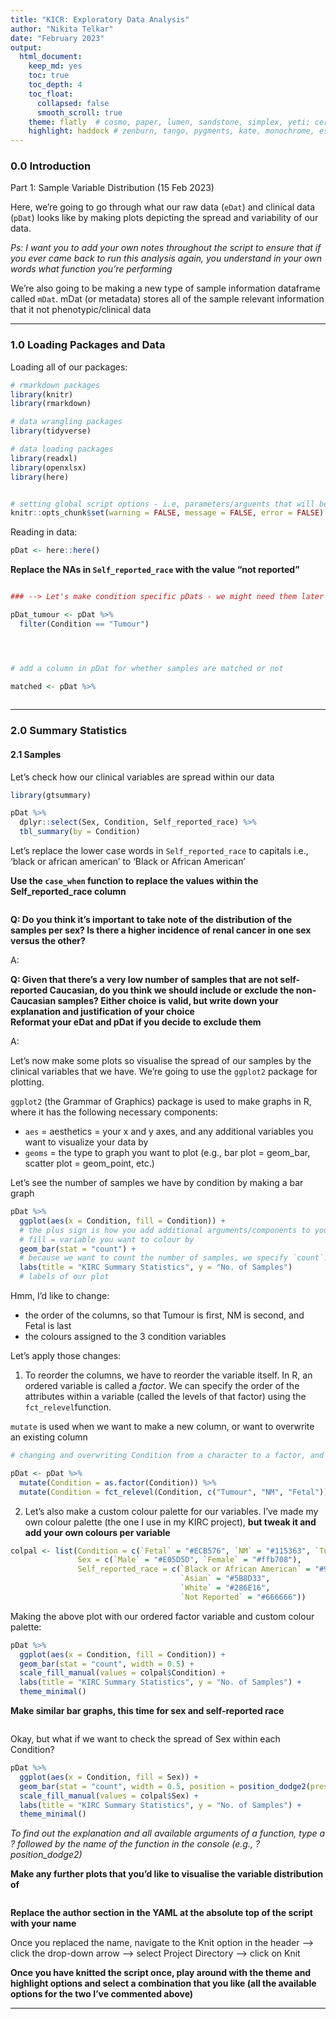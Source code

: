 ```yaml
---
title: "KICR: Exploratory Data Analysis" 
author: "Nikita Telkar"
date: "February 2023"
output: 
  html_document: 
    keep_md: yes 
    toc: true  
    toc_depth: 4
    toc_float: 
      collapsed: false 
      smooth_scroll: true
    theme: flatly  # cosmo, paper, lumen, sandstone, simplex, yeti; cerulean, journal, flatly, darkly, readable, spacelab, united
    highlight: haddock # zenburn, tango, pygments, kate, monochrome, espresso, zenburn, haddock, textmate
---
```



### 0.0 Introduction  

Part 1: Sample Variable Distribution (15 Feb 2023)

Here, we're going to go through what our raw data (`eDat`) and clinical data (`pDat`) looks like by making plots depicting the spread and variability of our data.   

*Ps: I want you to add your own notes throughout the script to ensure that if you ever came back to run this analysis again, you understand in your own words what function you're performing*  

We're also going to be making a new type of sample information dataframe called `mDat`. mDat (or metadata) stores all of the sample relevant information that it not phenotypic/clinical data  

***  

### 1.0 Loading Packages and Data  

Loading all of our packages:  

```r

# rmarkdown packages
library(knitr) 
library(rmarkdown)

# data wrangling packages
library(tidyverse)

# data loading packages
library(readxl) 
library(openxlsx)
library(here)


# setting global script options - i.e, parameters/arguents that will be applied to all chunks, without having to explicity specify them each time
knitr::opts_chunk$set(warning = FALSE, message = FALSE, error = FALSE)

```

Reading in data:  

```r

pDat <- here::here()

```

**Replace the NAs in `Self_reported_race` with the value "not reported"**  

```r


```


```r

### --> Let's make condition specific pDats - we might need them later on

pDat_tumour <- pDat %>% 
  filter(Condition == "Tumour")




# add a column in pDat for whether samples are matched or not

matched <- pDat %>% 
 

```

***

### 2.0 Summary Statistics  

#### 2.1 Samples  

Let's check how our clinical variables are spread within our data

```r

library(gtsummary)

pDat %>% 
  dplyr::select(Sex, Condition, Self_reported_race) %>% 
  tbl_summary(by = Condition)

```

Let's replace the lower case words in `Self_reported_race` to capitals i.e., 'black or african american' to 'Black or African American'  

**Use the `case_when` function to replace the values within the Self_reported_race column**  

```r


```

**Q: Do you think it's important to take note of the distribution of the samples per sex? Is there a higher incidence of renal cancer in one sex versus the other?**  

A:  
  
  
**Q: Given that there's a very low number of samples that are not self-reported Caucasian, do you think we should include or exclude the non-Caucasian samples? Either choice is valid, but write down your explanation and justification of your choice**    
**Reformat your eDat and pDat if you decide to exclude them**   

A:   
  

  
Let's now make some plots so visualise the spread of our samples by the clinical variables that we have. We're going to use the `ggplot2` package for plotting.  

`ggplot2` (the Grammar of Graphics) package is used to make graphs in R, where it has the following necessary components:  

- `aes` = aesthetics = your x and y axes, and any additional variables you want to visualize your data by  
- `geoms` = the type to graph you want to plot (e.g., bar plot = geom_bar, scatter plot = geom_point, etc.)  

Let's see the number of samples we have by condition by making a bar graph

```r

pDat %>% 
  ggplot(aes(x = Condition, fill = Condition)) + 
  # the plus sign is how you add additional arguments/components to your ggplot  
  # fill = variable you want to colour by 
  geom_bar(stat = "count") +
  # because we want to count the number of samples, we specify `count`. If we had denoted a y-axis, we would use stat = "identity"
  labs(title = "KIRC Summary Statistics", y = "No. of Samples")
  # labels of our plot

```


Hmm, I'd like to change:  

- the order of the columns, so that Tumour is first, NM is second, and Fetal is last  
- the colours assigned to the 3 condition variables  

Let's apply those changes:    

1. To reorder the columns, we have to reorder the variable itself. In R, an ordered variable is called a *factor*. We can specify the order of the attributes within a variable (called the levels of that factor) using the `fct_relevel`function.  

`mutate` is used when we want to make a new column, or want to overwrite an existing column  


```r

# changing and overwriting Condition from a character to a factor, and setting its levels

pDat <- pDat %>% 
  mutate(Condition = as.factor(Condition)) %>% 
  mutate(Condition = fct_relevel(Condition, c("Tumour", "NM", "Fetal")))

```


2. Let's also make a custom colour palette for our variables. I've made my own colour palette (the one I use in my KIRC project), **but tweak it and add your own colours per variable**  


```r

colpal <- list(Condition = c(`Fetal` = "#ECB576", `NM` = "#115363", `Tumour` = "#A34237"),
               Sex = c(`Male` = "#E05D5D", `Female` = "#ffb708"),
               Self_reported_race = c(`Black or African American` = "#9BBC49", 
                                      `Asian` = "#5B8D33", 
                                      `White` = "#286E16", 
                                      `Not Reported` = "#666666"))

```

Making the above plot with our ordered factor variable and custom colour palette:  

```r

pDat %>% 
  ggplot(aes(x = Condition, fill = Condition)) + 
  geom_bar(stat = "count", width = 0.5) +
  scale_fill_manual(values = colpal$Condition) +
  labs(title = "KIRC Summary Statistics", y = "No. of Samples") +
  theme_minimal()


```

**Make similar bar graphs, this time for sex and self-reported race**  

```r



```

Okay, but what if we want to check the spread of Sex within each Condition?  

```r

pDat %>% 
  ggplot(aes(x = Condition, fill = Sex)) +
  geom_bar(stat = "count", width = 0.5, position = position_dodge2(preserve = "single")) +
  scale_fill_manual(values = colpal$Sex) +
  labs(title = "KIRC Summary Statistics", y = "No. of Samples") +
  theme_minimal()


```

*To find out the explanation and all available arguments of a function, type a ? followed by the name of the function in the console (e.g., ?position_dodge2)*  

**Make any further plots that you'd like to visualise the variable distribution of**  

```r

```


**Replace the author section in the YAML at the absolute top of the script with your name**  

Once you replaced the name, navigate to the Knit option in the header --> click the drop-down arrow --> select Project Directory --> click on Knit  

**Once you have knitted the script once, play around with the theme and highlight options and select a combination that you like (all the available options for the two I've commented above)**   


***  

